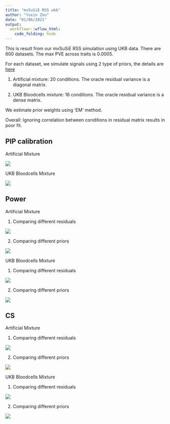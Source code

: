 ```yaml
---
title: "mvSuSiE RSS ukb"
author: "Yuxin Zou"
date: "01/06/2021"
output:
  workflowr::wflow_html:
    code_folding: hide
---
```


This is result from our mvSuSiE RSS simulation using UKB data. There are 600 datasets. The max PVE across traits is 0.0005.

For each dataset, we simulate signals using 2 type of priors, the details are [here](https://zouyuxin.github.io/mmbr-rss-dsc/create_simulation_priors.html)

1. Artificial mixture: 20 conditions. The oracle residual variance is a diagonal matrix.
   
2. UKB Bloodcells mixture: 16 conditions. The oracle residual variance is a dense matrix.
   
We estimate prior weights using ‘EM’ method.

Overall: Ignoring correlation between conditions in residual matrix results in poor fit.

## PIP calibration

Artificial Mixture

![](assets/ukb_rss_20210107/ukb_rss_20210107_pip_calibration/ukb_rss_pip_cali_simuartificial_mixture_ukb.png)

UKB Bloodcells Mixture

![](assets/ukb_rss_20210107/ukb_rss_20210107_pip_calibration/ukb_rss_pip_cali_simuukb_bloodcells_mixture.png)

## Power

Artificial Mixture

1. Comparing different residuals

![](assets/ukb_rss_20210107/ukb_rss_20210107_roc/ukb_rss_roc_simuartificial_mixture_ukb.prresidual.png)

2. Comparing different priors

![](assets/ukb_rss_20210107/ukb_rss_20210107_roc/ukb_rss_roc_simuartificial_mixture_ukb.prprior.png)

UKB Bloodcells Mixture

1. Comparing different residuals

![](assets/ukb_rss_20210107/ukb_rss_20210107_roc/ukb_rss_roc_simuukb_bloodcells_mixture.prresidual.png)

2. Comparing different priors

![](assets/ukb_rss_20210107/ukb_rss_20210107_roc/ukb_rss_roc_simuukb_bloodcells_mixture.prprior.png)

## CS

Artificial Mixture

1. Comparing different residuals

![](assets/ukb_rss_20210107/ukb_rss_20210107_cs/ukb_rss_cs_simuartificial_mixture_ukb_resid_plots.png)

2. Comparing different priors

![](assets/ukb_rss_20210107/ukb_rss_20210107_cs/ukb_rss_cs_simuartificial_mixture_ukb_priors_plots.png)

UKB Bloodcells Mixture

1. Comparing different residuals

![](assets/ukb_rss_20210107/ukb_rss_20210107_cs/ukb_rss_cs_simuukb_bloodcells_mixture_resid_plots.png)

2. Comparing different priors

![](assets/ukb_rss_20210107/ukb_rss_20210107_cs/ukb_rss_cs_simuukb_bloodcells_mixture_priors_plots.png)


